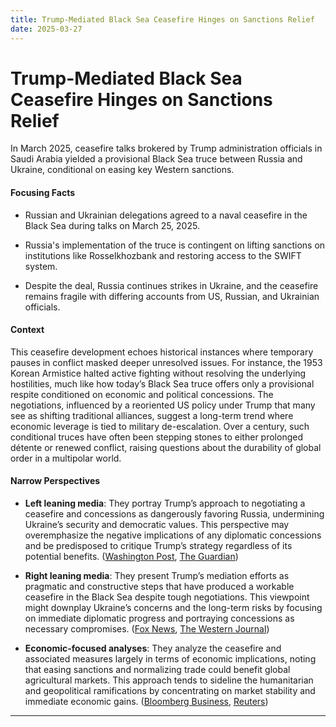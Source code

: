 ```yaml
---
title: Trump-Mediated Black Sea Ceasefire Hinges on Sanctions Relief
date: 2025-03-27
---
```


# Trump-Mediated Black Sea Ceasefire Hinges on Sanctions Relief

In March 2025, ceasefire talks brokered by Trump administration officials in Saudi Arabia yielded a provisional Black Sea truce between Russia and Ukraine, conditional on easing key Western sanctions.

#### Focusing Facts

- Russian and Ukrainian delegations agreed to a naval ceasefire in the Black Sea during talks on March 25, 2025.

- Russia's implementation of the truce is contingent on lifting sanctions on institutions like Rosselkhozbank and restoring access to the SWIFT system.

- Despite the deal, Russia continues strikes in Ukraine, and the ceasefire remains fragile with differing accounts from US, Russian, and Ukrainian officials.

#### Context

This ceasefire development echoes historical instances where temporary pauses in conflict masked deeper unresolved issues. For instance, the 1953 Korean Armistice halted active fighting without resolving the underlying hostilities, much like how today’s Black Sea truce offers only a provisional respite conditioned on economic and political concessions. The negotiations, influenced by a reoriented US policy under Trump that many see as shifting traditional alliances, suggest a long-term trend where economic leverage is tied to military de-escalation. Over a century, such conditional truces have often been stepping stones to either prolonged détente or renewed conflict, raising questions about the durability of global order in a multipolar world.

#### Narrow Perspectives

- **Left leaning media**: They portray Trump’s approach to negotiating a ceasefire and concessions as dangerously favoring Russia, undermining Ukraine’s security and democratic values. This perspective may overemphasize the negative implications of any diplomatic concessions and be predisposed to critique Trump’s strategy regardless of its potential benefits. ([Washington Post](https://www.washingtonpost.com/world/2025/03/26/russia-washington-cyber-yale-policy-changes/), [The Guardian](https://www.theguardian.com/world/2025/mar/25/russia-ukraine-ceasefire-trump))

- **Right leaning media**: They present Trump’s mediation efforts as pragmatic and constructive steps that have produced a workable ceasefire in the Black Sea despite tough negotiations. This viewpoint might downplay Ukraine’s concerns and the long-term risks by focusing on immediate diplomatic progress and portraying concessions as necessary compromises. ([Fox News](https://www.foxnews.com/world/russia-ukraine-agree-black-sea-ceasefire-following-us-talks), [The Western Journal](https://www.westernjournal.com/ukraine-russia-reach-major-agreement-meetings-trump-administration/))

- **Economic-focused analyses**: They analyze the ceasefire and associated measures largely in terms of economic implications, noting that easing sanctions and normalizing trade could benefit global agricultural markets. This approach tends to sideline the humanitarian and geopolitical ramifications by concentrating on market stability and immediate economic gains. ([Bloomberg Business](https://www.bloomberg.com/news/articles/2025-03-26/black-sea-truce-talks-come-as-grain-trade-is-already-near-normal), [Reuters](https://www.reuters.com/world/europe/russia-us-are-studying-outcome-talks-ukraine-riyadh-kremlin-says-2025-03-25/))

---
